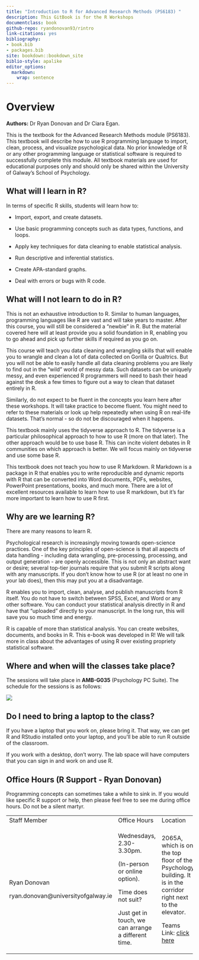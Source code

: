 ```yaml
---
title: "Introduction to R for Advanced Research Methods (PS6183) "
description: This GitBook is for the R Workshops
documentclass: book
github-repo: ryandonovan93/rintro
link-citations: yes
bibliography:
- book.bib
- packages.bib
site: bookdown::bookdown_site
biblio-style: apalike
editor_options: 
  markdown: 
    wrap: sentence
---
```


# **Overview**

**Authors:** Dr Ryan Donovan and Dr Ciara Egan.

This is the textbook for the Advanced Research Methods module (PS6183).
This textbook will describe how to use R programming language to import, clean, process, and visualize psychological data.
No prior knowledge of R or any other programming language or statistical software is required to successfully complete this module.
All textbook materials are used for educational purposes only and should only be shared within the University of Galway's School of Psychology.

## What will I learn in R?

In terms of specific R skills, students will learn how to:

-   Import, export, and create datasets.

-   Use basic programming concepts such as data types, functions, and loops.

-   Apply key techniques for data cleaning to enable statistical analysis.

-   Run descriptive and inferential statistics.

-   Create APA-standard graphs.

-   Deal with errors or bugs with R code.

## What will I not learn to do in R?

This is not an exhaustive introduction to R.
Similar to human languages, programming languages like R are vast and will take years to master.
After this course, you will still be considered a "newbie" in R.
But the material covered here will at least provide you a solid foundation in R, enabling you to go ahead and pick up further skills if required as you go on.

This course will teach you data cleaning and wrangling skills that will enable you to wrangle and clean a lot of data collected on Gorilla or Qualtrics.
But you will not be able to easily handle all data cleaning problems you are likely to find out in the "wild" world of messy data.
Such datasets can be uniquely messy, and even experienced R programmers will need to bash their head against the desk a few times to figure out a way to clean that dataset entirely in R.

Similarly, do not expect to be fluent in the concepts you learn here after these workshops.
It will take practice to become fluent.
You might need to refer to these materials or look up help repeatedly when using R on real-life datasets.
That's normal - so do not be discouraged when it happens.

This textbook mainly uses the tidyverse approach to R.
The tidyverse is a particular philosophical approach to how to use R (more on that later).
The other approach would be to use base R.
This can incite violent debates in R communities on which approach is better.
We will focus mainly on tidyverse and use some base R.

This textbook does not teach you how to use R Markdown.
R Markdown is a package in R that enables you to write reproducible and dynamic reports with R that can be converted into Word documents, PDFs, websites, PowerPoint presentations, books, and much more.
There are a lot of excellent resources available to learn how to use R markdown, but it's far more important to learn how to use R first.

## Why are we learning R?

There are many reasons to learn R.

Psychological research is increasingly moving towards open-science practices.
One of the key principles of open-science is that all aspects of data handling - including data wrangling, pre-processing, processing, and output generation - are openly accessible.
This is not only an abstract want or desire; several top-tier journals require that you submit R scripts along with any manuscripts.
If you don't know how to use R (or at least no one in your lab does), then this may put you at a disadvantage.

R enables you to import, clean, analyse, and publish manuscripts from R itself.
You do not have to switch between SPSS, Excel, and Word or any other software.
You can conduct your statistical analysis directly in R and have that "uploaded" directly to your manuscript.
In the long run, this will save you so much time and energy.

R is capable of more than statistical analysis.
You can create websites, documents, and books in R.
This e-book was developed in R!
We will talk more in class about the advantages of using R over existing propriety statistical software.

## Where and when will the classes take place?

The sessions will take place in **AMB-G035** (Psychology PC Suite).
The schedule for the sessions is as follows:

![](img/01-schedule.PNG)

## Do I need to bring a laptop to the class?

If you have a laptop that you work on, please bring it.
That way, we can get R and RStudio installed onto your laptop, and you'll be able to run R outside of the classroom.

If you work with a desktop, don't worry.
The lab space will have computers that you can sign in and work on and use R.

## Office Hours (R Support - Ryan Donovan)

Programming concepts can sometimes take a while to sink in.
If you would like specific R support or help, then please feel free to see me during office hours.
Do not be a silent martyr.

+-------------------------------------+------------------------------------------------------+-------------------------------------------------------------------------------------------------------------------------------------------------------------------------------------------------------------------------------------------------------------------------------+
| Staff Member                        | Office Hours                                         | Location                                                                                                                                                                                                                                                                      |
+-------------------------------------+------------------------------------------------------+-------------------------------------------------------------------------------------------------------------------------------------------------------------------------------------------------------------------------------------------------------------------------------+
| Ryan Donovan                        | Wednesdays, 2.30-3.30pm.                             | 2065A, which is on the top floor of the Psychology building. It is in the corridor right next to the elevator.                                                                                                                                                                |
|                                     |                                                      |                                                                                                                                                                                                                                                                               |
| ryan.donovan\@universityofgalway.ie | (In-person or online option).                        | Teams Link: [click here](https://teams.microsoft.com/l/meetup-join/19%3ameeting_NDQ1YjRiNmQtNDQ4MC00NjgzLWIwYTQtNWI5OTg3ZmE1NWRj%40thread.v2/0?context=%7b%22Tid%22%3a%2213e3b186-c446-4aab-9c6d-9ab9bb76816c%22%2c%22Oid%22%3a%22c088ea08-9d92-460e-8972-64cd26bc4899%22%7d) |
|                                     |                                                      |                                                                                                                                                                                                                                                                               |
|                                     | Time does not suit?                                  |                                                                                                                                                                                                                                                                               |
|                                     |                                                      |                                                                                                                                                                                                                                                                               |
|                                     | Just get in touch, we can arrange a different time.  |                                                                                                                                                                                                                                                                               |
+-------------------------------------+------------------------------------------------------+-------------------------------------------------------------------------------------------------------------------------------------------------------------------------------------------------------------------------------------------------------------------------------+
